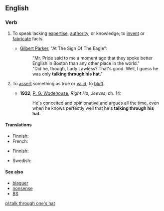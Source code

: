 ==English==

===Verb===
{{head|en|verb|head=[[to]] [[talk]] [[through]] [[one]][['s]] [[hat]]}}

# {{idiomatic}} To speak lacking [[expertise]], [[authority]], or knowledge; to [[invent]] or [[fabricate]] facts.
#* {{circa|1900}} [[w:Gilbert Parker|Gilbert Parker]], "At The Sign Of The Eagle":
#*: "Mr. Pride said to me a moment ago that they spoke better English in Boston than any other place in the world."
#*: "Did he, though, Lady Lawless? That's good. Well, I guess he was only '''talking through his hat'''."
# {{idiomatic}} To [[assert]] something as true or [[valid]]; to [[bluff]].
#* '''1922''', [[w:P._G._Wodehouse|P. G. Wodehouse]], ''Right Ho, Jeeves'', ch. 14:
#*: He's conceited and opinionative and argues all the time, even when he knows perfectly well that he's '''talking through his hat'''.

====Translations====
{{trans-top|to speak lacking knowledge}}
* Finnish: {{t-|fi|puhua läpiä päähänsä}}
* French: {{t+|fr|parler à travers son chapeau}}
{{trans-mid}}
{{trans-bottom}}

{{trans-top|to bluff}}
* Finnish: {{t-|fi|puhua vastoin parempaa tietoaan}}
{{trans-mid}}
{{trans-bottom}}

{{checktrans-top}}
* Swedish: {{t+|sv|prata i nattmössan}}
{{trans-bottom}}

====See also====
* [[blaguer]]
* [[nonsense]]
* [[BS]]

[[pl:talk through one's hat]]
